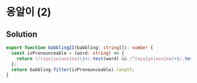 # 옹알이 (2)

## Solution

```typescript filename="solution.ts" copy 
export function babblingII(babbling: string[]): number {
  const isPronounceable = (word: string) => {
    return !/(aya|ye|woo|ma)\1+/.test(word) && /^(aya|ye|woo|ma)+$/.test(word);
  };
  return babbling.filter(isPronounceable).length;
}
```